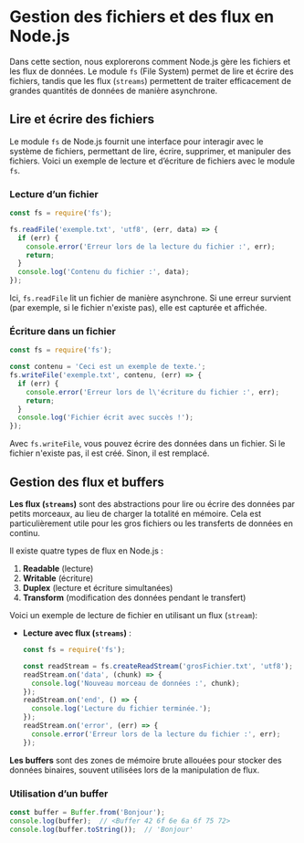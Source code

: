 # **Gestion des fichiers et des flux en Node.js**

Dans cette section, nous explorerons comment Node.js gère les fichiers et les flux de données. Le module `fs` (File System) permet de lire et écrire des fichiers, tandis que les flux (`streams`) permettent de traiter efficacement de grandes quantités de données de manière asynchrone.

## Lire et écrire des fichiers

Le module `fs` de Node.js fournit une interface pour interagir avec le système de fichiers, permettant de lire, écrire, supprimer, et manipuler des fichiers. Voici un exemple de lecture et d’écriture de fichiers avec le module `fs`.

### **Lecture d’un fichier**
  ```javascript copy
  const fs = require('fs');

  fs.readFile('exemple.txt', 'utf8', (err, data) => {
    if (err) {
      console.error('Erreur lors de la lecture du fichier :', err);
      return;
    }
    console.log('Contenu du fichier :', data);
  });
  ```
  Ici, `fs.readFile` lit un fichier de manière asynchrone. Si une erreur survient (par exemple, si le fichier n'existe pas), elle est capturée et affichée.

### **Écriture dans un fichier**
  ```javascript copy
  const fs = require('fs');

  const contenu = 'Ceci est un exemple de texte.';
  fs.writeFile('exemple.txt', contenu, (err) => {
    if (err) {
      console.error('Erreur lors de l\'écriture du fichier :', err);
      return;
    }
    console.log('Fichier écrit avec succès !');
  });
  ```
  Avec `fs.writeFile`, vous pouvez écrire des données dans un fichier. Si le fichier n'existe pas, il est créé. Sinon, il est remplacé.

## Gestion des flux et buffers

**Les flux (`streams`)** sont des abstractions pour lire ou écrire des données par petits morceaux, au lieu de charger la totalité en mémoire. Cela est particulièrement utile pour les gros fichiers ou les transferts de données en continu.

Il existe quatre types de flux en Node.js :
1. **Readable** (lecture)
2. **Writable** (écriture)
3. **Duplex** (lecture et écriture simultanées)
4. **Transform** (modification des données pendant le transfert)

Voici un exemple de lecture de fichier en utilisant un flux (`stream`):

- **Lecture avec flux (`streams`)** :
  ```javascript copy
  const fs = require('fs');

  const readStream = fs.createReadStream('grosFichier.txt', 'utf8');
  readStream.on('data', (chunk) => {
    console.log('Nouveau morceau de données :', chunk);
  });
  readStream.on('end', () => {
    console.log('Lecture du fichier terminée.');
  });
  readStream.on('error', (err) => {
    console.error('Erreur lors de la lecture du fichier :', err);
  });
  ```

**Les buffers** sont des zones de mémoire brute allouées pour stocker des données binaires, souvent utilisées lors de la manipulation de flux.

### **Utilisation d’un buffer**
  ```javascript copy
  const buffer = Buffer.from('Bonjour');
  console.log(buffer);  // <Buffer 42 6f 6e 6a 6f 75 72>
  console.log(buffer.toString());  // 'Bonjour'
  ```
